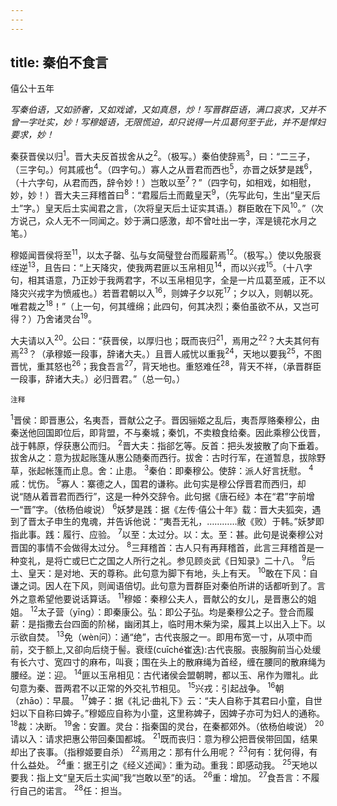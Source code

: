 ```yaml
---
---
---
```

title: 秦伯不食言
---



僖公十五年

*写秦伯语，又如骄奢，又如戏谑，又如真恳，炒！写晋群臣语，满口哀求，又并不曾一字吐实，妙！写穆姬语，无限慌迫，却只说得一片瓜葛何至于此，并不是悍妇要求，妙！*

秦获晋侯以归<sup>1</sup>。晋大夫反首拔舍从之<sup>2</sup>。（极写。）秦伯使辞焉<sup>3</sup>，曰：“二三子，（三字句。）何其戚也<sup>4</sup>。（四字句。）寡人之从晋君而西也<sup>5</sup>，亦晋之妖梦是践<sup>6</sup>，（十六字句，从君而西，辞令妙！）岂敢以至<sup>7</sup>？”（四字句，如相戏，如相慰，妙，妙！）晋大夫三拜稽首曰<sup>8</sup>：“君履后土而戴皇天<sup>9</sup>，（先写此句，生出“皇天后土”字。）皇天后土实闻君之言，（次将皇天后土证实其语。）群臣敢在下风<sup>10</sup>。”（次方说己，众人无不一同闻之。妙于满口感激，却不曾吐出一字，浑是镜花水月之笔。）

穆姬闻晋侯将至<sup>11</sup>，以太子罄、弘与女简璧登台而履薪焉<sup>12</sup>。（极写。）使以免服衰绖逆<sup>13</sup>，且告曰：“上天降灾，使我两君匪以玉帛相见<sup>14</sup>，而以兴戎<sup>15</sup>。（十八字句，相其语意，乃正妙于我两君字，不以玉帛相见字，全是一片瓜葛至戚，正不以降灾兴戎字为愤戚也。）若晋君朝以入<sup>16</sup>，则婢子夕以死<sup>17</sup>；夕以入，则朝以死。唯君裁之<sup>18</sup>！”（上一句，何其缠绵；此四句，何其决烈；秦伯虽欲不从，又岂可得？）乃舍诸灵台<sup>19</sup>。

大夫请以入<sup>20</sup>。公曰：“获晋侯，以厚归也；既而丧归<sup>21</sup>，焉用之<sup>22</sup>？大夫其何有焉<sup>23</sup>？（承穆姬一段事，辞诸大夫。）且晋人戚忧以重我<sup>24</sup>，天地以要我<sup>25</sup>，不图晋忧，重其怒也<sup>26</sup>；我食吾言<sup>27</sup>，背天地也。重怒难任<sup>28</sup>，背天不祥，（承晋群臣一段事，辞诸大夫。）必归晋君。”（总一句。）

<sup>注释</sup>

<sup>1</sup>晋侯：即晋惠公，名夷吾，晋献公之子。晋因骊姬之乱后，夷吾厚赂秦穆公，由秦送他回国即位后，即背盟，不与秦城；秦饥，不卖粮食给秦。因此乘穆公伐晋，战于韩原，俘获惠公而归。
<sup>2</sup>晋大夫：指郤乞等。反首：把头发披散了向下垂着。拔舍从之：意为拔起账篷从惠公随秦而西行。拔舍：古时行军，在道暂息，拔除野草，张起帐篷而止息。舍：止患。
<sup>3</sup>秦伯：即秦穆公。使辞：派人好言抚慰。
<sup>4</sup>戚：忧伤。
<sup>5</sup>寡人：寨德之人，国君的谦称。此句实是穆公俘晋君而西归，却说“随从着晋君而西行”，这是一种外交辞令。此句据《唐石经》本在“君”字前增一“晋”字。（依杨伯峻说）
<sup>6</sup>妖梦是践：据《左传·僖公十年》载：晋大夫狐突，遇到了晋太子申生的鬼魂，并告诉他说：“夷吾无礼，…………敝《败）于韩。”妖梦即指此事。践：履行、应验。
<sup>7</sup>以至：太过分。以：太。至：甚。此句是说秦穆公对晋国的事情不会做得太过分。
<sup>8</sup>三拜稽首：古人只有再拜稽首，此言三拜稽首是一种变礼，是将亡或巳亡之国之人所行之礼。参见顾炎武《日知录》二十八。
<sup>9</sup>后土、皇天：是对地、天的尊称。此句意为脚下有地，头上有天。
<sup>10</sup>敢在下风：自谦之词。因人在下风，则闻语倍切。此句意为晋群臣对秦伯所讲的话都听到了。言外之意希望他要说话算话。
<sup>11</sup>穆姬：秦穆公夫人，晋献公的女儿，是晋惠公的姐姐。
<sup>12</sup>太子营（yīng）：即秦康公。弘：即公子弘。均是秦穆公之子。登合而履薪：是指撒去台四面的阶梯，幽闭其上，临时用木柴为梁，履其上以出入上下。以示欲自焚。
<sup>13</sup>免（wèn问）：通“绝”，古代丧服之一。即用布宽一寸，从项中而前，交于额上,又卻向后绕于髻。衰绖(cuīché崔迭):古代丧服。丧服胸前当心处缓有长六寸、宽四寸的麻布，叫衰；围在头上的散麻绳为首经，缠在腰同的散麻绳为腰经。逆：迎。
<sup>14</sup>匪以玉帛相见：古代诸侯会盟朝聘，都以玉、帛作为赠礼。此句意为秦、晋两君不以正常的外交礼节相见。
<sup>15</sup>兴戎：引起战争。
<sup>16</sup>朝（zhāo）：早晨。
<sup>17</sup>婢子：据《礼记·曲礼下》云：“夫人自称于其君曰小童，自世妇以下自称曰婢子。”穆姬应自称为小童，这里称婢子，因婢子亦可为妇人的通称。
<sup>18</sup>裁：决断。
<sup>19</sup>舍：安置。灵台：指秦国的灵台，在秦都郊外。（依杨伯峻说）
<sup>20</sup>请以入：请求把惠公带回秦国都城。
<sup>21</sup>既而丧归：意为穆公把晋侯带回国，结果却出了丧事。（指穆姬要自杀）
<sup>22</sup>焉用之：那有什么用呢？
<sup>23</sup>何有：犹何得，有什么益处。
<sup>24</sup>重：据王引之《经义述闻》：重为动。重我：即感动我。
<sup>25</sup>天地以要我：指上文“皇天后土实闻”我“岂敢以至”的话。
<sup>26</sup>重：增加。
<sup>27</sup>食吾言：不履行自己的诺言。
<sup>28</sup>任：担当。